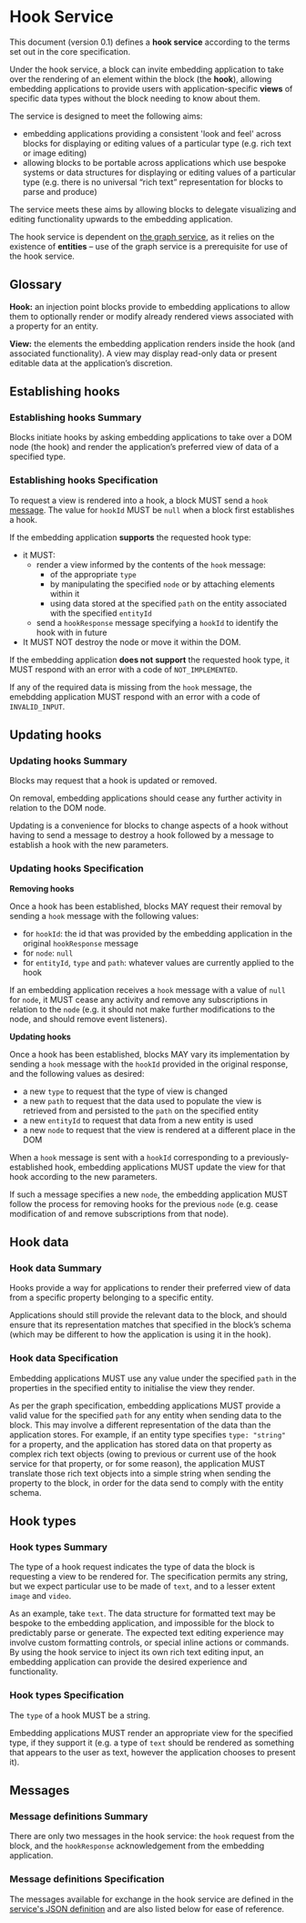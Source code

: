 # Hook Service

This document (version 0.1) defines a **hook service** according to the terms set out in the core specification.

Under the hook service, a block can invite embedding application to take over the rendering of an element within the block (the **hook**), allowing embedding applications to provide users with application-specific **views** of specific data types without the block needing to know about them.

The service is designed to meet the following aims:

- embedding applications providing a consistent 'look and feel' across blocks for displaying or editing values of a particular type (e.g. rich text or image editing)
- allowing blocks to be portable across applications which use bespoke systems or data structures for displaying or editing values of a particular type (e.g. there is no universal “rich text” representation for blocks to parse and produce)

The service meets these aims by allowing blocks to delegate visualizing and editing functionality upwards to the embedding application.

The hook service is dependent on [the graph service](https://blockprotocol.org/docs/spec/graph-service), as it relies on the existence of **entities** – use of the graph service is a prerequisite for use of the hook service.

## Glossary

**Hook:** an injection point blocks provide to embedding applications to allow them to optionally render or modify already rendered views associated with a property for an entity.

**View:** the elements the embedding application renders inside the hook (and associated functionality). A view may display read-only data or present editable data at the application’s discretion.

## Establishing hooks

### <Hidden>Establishing hooks </Hidden>Summary

Blocks initiate hooks by asking embedding applications to take over a DOM node (the hook) and render the application’s preferred view of data of a specified type.

### <Hidden>Establishing hooks </Hidden>Specification

To request a view is rendered into a hook, a block MUST send a `hook` [message](https://www.notion.so/Hook-service-spec-1fcc185dc67c4ce7ace06878a144977d). The value for `hookId` MUST be `null` when a block first establishes a hook.

If the embedding application **supports** the requested hook type:

- it MUST:
  - render a view informed by the contents of the `hook` message:
    - of the appropriate `type`
    - by manipulating the specified `node` or by attaching elements within it
    - using data stored at the specified `path` on the entity associated with the specified `entityId`
  - send a `hookResponse` message specifying a `hookId` to identify the hook with in future
- It MUST NOT destroy the node or move it within the DOM.

If the embedding application **does not** **support** the requested hook type, it MUST respond with an error with a code of `NOT_IMPLEMENTED`.

If any of the required data is missing from the `hook` message, the emebdding application MUST respond with an error with a code of `INVALID_INPUT`.

## Updating hooks

### <Hidden>Updating hooks </Hidden>Summary

Blocks may request that a hook is updated or removed.

On removal, embedding applications should cease any further activity in relation to the DOM node.

Updating is a convenience for blocks to change aspects of a hook without having to send a message to destroy a hook followed by a message to establish a hook with the new parameters.

### <Hidden>Updating hooks </Hidden>Specification

**Removing hooks**

Once a hook has been established, blocks MAY request their removal by sending a `hook` message with the following values:

- for `hookId`: the id that was provided by the embedding application in the original `hookResponse` message
- for `node`: `null`
- for `entityId`, `type` and `path`: whatever values are currently applied to the hook

If an embedding application receives a `hook` message with a value of `null` for `node`, it MUST cease any activity and remove any subscriptions in relation to the `node` (e.g. it should not make further modifications to the node, and should remove event listeners).

**Updating hooks**

Once a hook has been established, blocks MAY vary its implementation by sending a `hook` message with the `hookId` provided in the original response, and the following values as desired:

- a new `type` to request that the type of view is changed
- a new `path` to request that the data used to populate the view is retrieved from and persisted to the `path` on the specified entity
- a new `entityId` to request that data from a new entity is used
- a new `node` to request that the view is rendered at a different place in the DOM

When a `hook` message is sent with a `hookId` corresponding to a previously-established hook, embedding applications MUST update the view for that hook according to the new parameters.

If such a message specifies a new `node`, the embedding application MUST follow the process for removing hooks for the previous `node` (e.g. cease modification of and remove subscriptions from that node).

## Hook data

### <Hidden>Hook data </Hidden>Summary

Hooks provide a way for applications to render their preferred view of data from a specific property belonging to a specific entity.

Applications should still provide the relevant data to the block, and should ensure that its representation matches that specified in the block’s schema (which may be different to how the application is using it in the hook).

### <Hidden>Hook data </Hidden>Specification

Embedding applications MUST use any value under the specified `path` in the properties in the specified entity to initialise the view they render.

As per the graph specification, embedding applications MUST provide a valid value for the specified `path` for any entity when sending data to the block. This may involve a different representation of the data than the application stores. For example, if an entity type specifies `type: "string"` for a property, and the application has stored data on that property as complex rich text objects (owing to previous or current use of the hook service for that property, or for some reason), the application MUST translate those rich text objects into a simple string when sending the property to the block, in order for the data send to comply with the entity schema.

## Hook types

### <Hidden>Hook types </Hidden>Summary

The type of a hook request indicates the type of data the block is requesting a view to be rendered for. The specification permits any string, but we expect particular use to be made of `text`, and to a lesser extent `image` and `video`.

As an example, take `text`. The data structure for formatted text may be bespoke to the embedding application, and impossible for the block to predictably parse or generate. The expected text editing experience may involve custom formatting controls, or special inline actions or commands. By using the hook service to inject its own rich text editing input, an embedding application can provide the desired experience and functionality.

### <Hidden>Hook types </Hidden>Specification

The `type` of a hook MUST be a string.

Embedding applications MUST render an appropriate view for the specified type, if they support it (e.g. a type of `text` should be rendered as something that appears to the user as text, however the application chooses to present it).

## Messages

### <Hidden>Message definitions </Hidden>Summary

There are only two messages in the hook service: the `hook` request from the block, and the `hookResponse` acknowledgement from the embedding application.

### <Hidden>Message definitions </Hidden>Specification

The messages available for exchange in the hook service are defined in the [service's JSON definition](https://github.com/blockprotocol/blockprotocol/blob/main/packages/%40blockprotocol/hook/src/hook-service.json#L5) and are also
listed below for ease of reference.

<HookServiceMessageList />
